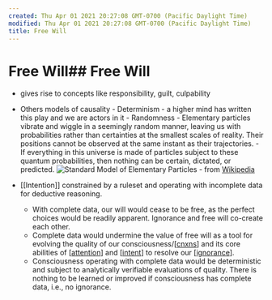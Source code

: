 ```yaml
---
created: Thu Apr 01 2021 20:27:08 GMT-0700 (Pacific Daylight Time)
modified: Thu Apr 01 2021 20:27:08 GMT-0700 (Pacific Daylight Time)
title: Free Will
---
```

# Free Will## Free Will

- gives rise to concepts like responsibility, guilt, culpability
- Others models of causality - Determinism - a higher mind has written this play and we are actors in it - Randomness - Elementary particles vibrate and wiggle in a seemingly random manner, leaving us with probabilities rather than certainties at the smallest scales of reality. Their positions cannot be observed at the same instant as their trajectories. - If everything in this universe is made of particles subject to these quantum probabilities, then nothing can be certain, dictated, or predicted.
  ![Standard Model of Elementary Particles](/images/Standard_Model_of_Elementary_Particles.png) - from [Wikipedia](https://www.wikiwand.com/en/Subatomic_particle)

- [[Intention]] constrained by a ruleset and operating with incomplete data for deductive reasoning.
  - With complete data, our will would cease to be free, as the perfect choices would be readily apparent. Ignorance and free will co-create each other.
  - Complete data would undermine the value of free will as a tool for evolving the quality of our consciousness/[[cnxns]] and its core abilities of [[attention]] and [[intent]] to resolve our [[ignorance]].
  - Consciousness operating with complete data would be deterministic and subject to analytically verifiable evaluations of quality. There is nothing to be learned or improved if consciousness has complete data, i.e., no ignorance.

[//begin]: # "Autogenerated link references for markdown compatibility"
[cnxns]: cnxns "CNXNS"
[attention]: attention "Attention"
[intent]: intent "Intent"
[ignorance]: ignorance "Ignorance"
[//end]: # "Autogenerated link references"
